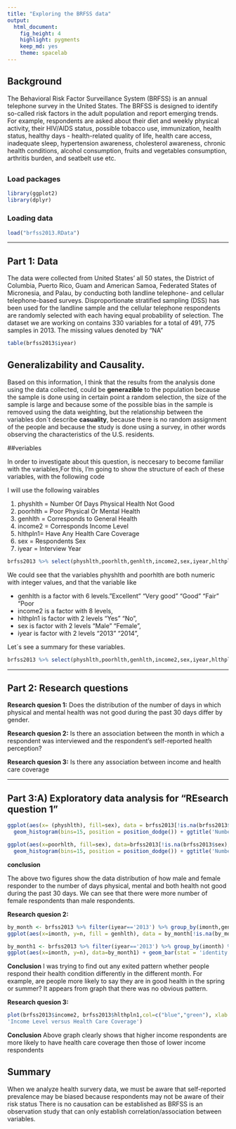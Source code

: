 ```yaml
---
title: "Exploring the BRFSS data"
output: 
  html_document: 
    fig_height: 4
    highlight: pygments
    keep_md: yes
    theme: spacelab
---
```


## Background
The Behavioral Risk Factor Surveillance System (BRFSS) is an annual telephone survey in the United States. The BRFSS is designed to identify so-called risk factors in the adult population and report emerging trends. For example, respondents are asked about their diet and weekly physical activity, their HIV/AIDS status, possible tobacco use, immunization, health status, healthy days - health-related quality of life, health care access, inadequate sleep, hypertension awareness, cholesterol awareness, chronic health conditions, alcohol consumption, fruits and vegetables consumption, arthritis burden, and seatbelt use etc.

##

### Load packages

```r
library(ggplot2)
library(dplyr)
```

### Loading data

```r
load("brfss2013.RData")
```


* * *

## Part 1: Data
The data were collected from United States' all 50 states, the District of Columbia, Puerto Rico, Guam and American Samoa, Federated States of Micronesia, and Palau, by conducting both landline telephone- and cellular telephone-based surveys. Disproportionate stratified sampling (DSS) has been used for the landline sample and the cellular telephone respondents are randomly selected with each having equal probability of selection. The dataset we are working on contains 330 variables for a total of 491, 775 samples in 2013. The missing values denoted by "NA"

```r
table(brfss2013$iyear)
```

## Generalizability and Causality.

Based on this information, I think that the results from the analysis done using the data collected, could be **generazible** to the population because the sample is done using in certain point a random selection, the size of the sample is large and because some of the possible bias in the sample is removed using the data weighting, but the relationship between the variables don´t describe **casuality**, because there is no random assignment of the people and because the study is done using a survey, in other words observing the characteristics of the U.S. residents.

##veriables

In order to investigate about this question, is neccesary to become familiar with the  variables,For this, I’m going to show the structure of each of these variables, with the following code

I will use the following vairables
<ol>
<li> physhlth = Number Of Days Physical Health Not Good</li>        
<li> poorhlth = Poor Physical Or Mental Health </li>           
<li> genhlth =  Corresponds to General Health </li>                  
<li> income2 =  Corresponds  Income Level </li> 
<li> hlthpln1= Have Any Health Care Coverage </li> 
<li> sex = Respondents Sex </li>
<li> iyear =  Interview Year </li>
</ol>


```r
brfss2013 %>% select(physhlth,poorhlth,genhlth,income2,sex,iyear,hlthpln1) %>% str()
```


We could see that the variables physhlth and poorhlth are both numeric with integer values, and that the variable like
 <ul>
<li>genhlth is a factor with 6 levels."Excellent" "Very good" "Good" "Fair" "Poor</li>
<li>income2 is a factor with 8 levels,</li>
<li>hlthpln1 is factor with 2 levels "Yes" "No",</li>
<li>sex  is factor with 2 levels "Male"   "Female",</li>
<li>iyear is factor with 2 levels  "2013" "2014",</li>
</ul>

Let´s see a summary for these variables.

```r
brfss2013 %>% select(physhlth,poorhlth,genhlth,income2,sex,iyear,hlthpln1) %>% summary()
```

* * *

## Part 2: Research questions

**Research quesion 1:**
Does the distribution of the number of days in which physical and mental health was not good during the past 30 days differ by gender.


**Research quesion 2:**
Is there an association between the month in which a respondent was interviewed and the respondent’s self-reported health perception?

**Research quesion 3:**
Is there any association between income and health care coverage

* * *

## Part 3:A) Exploratory data analysis for "REsearch question 1"


```r
ggplot(aes(x= (physhlth), fill=sex), data = brfss2013[!is.na(brfss2013$sex), ]) +
  geom_histogram(bins=15, position = position_dodge()) + ggtitle('Number of Days Physical Health not Good in the Past 30 Days')

```

```r
ggplot(aes(x=poorhlth, fill=sex), data=brfss2013[!is.na(brfss2013$sex), ]) +
  geom_histogram(bins=15, position = position_dodge()) + ggtitle('Number of Days with Poor Physical Or Mental Health in the Past 30 Days')
```

**conclusion** 

The above two figures show the data distribution of how male and female responder to the number of days physical, mental and both health not good during the past 30 days. We can see that there were more number of female respondents than male respondents.

**Research quesion 2:**

```r
by_month <- brfss2013 %>% filter(iyear=='2013') %>% group_by(imonth,genhlth) %>% summarise(n=n())
ggplot(aes(x=imonth, y=n, fill = genhlth), data = by_month[!is.na(by_month$genhlth), ]) + geom_bar(stat = 'identity', position = position_dodge()) + ggtitle('Health Perception By Month')+theme(axis.text.x = element_text(angle = 60, hjust = 1))

```

```r
by_month1 <- brfss2013 %>% filter(iyear=='2013') %>% group_by(imonth) %>% summarise(n=n())
ggplot(aes(x=imonth, y=n), data=by_month1) + geom_bar(stat = 'identity',color="red",fill="green") + ggtitle('Number of Respondents by Month')+theme(axis.text.x = element_text(angle = 60, hjust = 1))
```

**Conclusion** 
I was trying to find out any exited pattern whether people respond their health condition differently in the different month. For example, are people more likely to say they are in good health in the spring or summer? It appears from graph that there was no obvious pattern.

**Research quesion 3:**

```r
plot(brfss2013$income2, brfss2013$hlthpln1,col=c("blue","green"), xlab = 'Income Level', ylab = 'Health Care Coverage', main =
'Income Level versus Health Care Coverage')
```

**Conclusion** 
Above graph clearly shows that higher income respondents are more likely to have health care coverage then those of lower income respondents


## Summary

When we analyze health survery data, we must be aware that self-reported prevalence may be biased because respondents may not be aware of their risk status There is no causation can be established as BRFSS is an observation study that can only establish correlation/association between variables.
